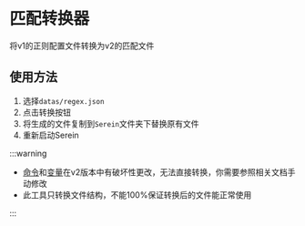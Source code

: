 # 匹配转换器

将v1的正则配置文件转换为v2的匹配文件


<MatchConverter />

## 使用方法

1. 选择`datas/regex.json`
2. 点击转换按钮
3. 将生成的文件复制到`Serein`文件夹下替换原有文件
4. 重新启动Serein

:::warning

- [命令](../../../guidance/command)和[变量](../../../guidance/variables)在v2版本中有破坏性更改，无法直接转换，你需要参照相关文档手动修改
- 此工具只转换文件结构，不能100%保证转换后的文件能正常使用

:::